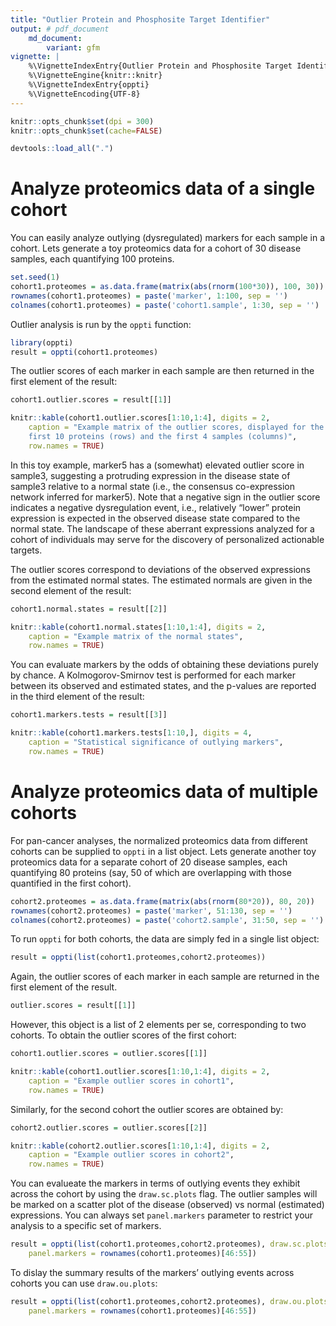 ```yaml
---
title: "Outlier Protein and Phosphosite Target Identifier"
output: # pdf_document
    md_document:
        variant: gfm
vignette: |
    %\VignetteIndexEntry{Outlier Protein and Phosphosite Target Identifier}
    %\VignetteEngine{knitr::knitr}
    %\VignetteIndexEntry{oppti}
    %\VignetteEncoding{UTF-8}
---
```


```r
knitr::opts_chunk$set(dpi = 300)
knitr::opts_chunk$set(cache=FALSE)
```

```r
devtools::load_all(".")
```

# Analyze proteomics data of a single cohort
You can easily analyze outlying (dysregulated) markers for each sample in a 
cohort. Lets generate a toy proteomics data for a cohort of 30 disease samples,
each quantifying 100 proteins.
```r
set.seed(1)
cohort1.proteomes = as.data.frame(matrix(abs(rnorm(100*30)), 100, 30)) 
rownames(cohort1.proteomes) = paste('marker', 1:100, sep = '')
colnames(cohort1.proteomes) = paste('cohort1.sample', 1:30, sep = '')
```
Outlier analysis is run by the `oppti` function:
```r
library(oppti)
result = oppti(cohort1.proteomes)
```

The outlier scores of each marker in each sample are then returned in the 
first element of the result:
```r
cohort1.outlier.scores = result[[1]] 
```
```r
knitr::kable(cohort1.outlier.scores[1:10,1:4], digits = 2, 
    caption = "Example matrix of the outlier scores, displayed for the
    first 10 proteins (rows) and the first 4 samples (columns)",
    row.names = TRUE)
```

In this toy example, marker5 has a (somewhat) elevated outlier score in
sample3, suggesting a protruding expression in the disease state of sample3
relative to a normal state (i.e., the consensus co-expression network inferred
for marker5). Note that a negative sign in the outlier score indicates a
negative dysregulation event, i.e., relatively "lower" protein expression is
expected in the observed disease state compared to the normal state. The
landscape of these aberrant expressions analyzed for a cohort of individuals
may serve for the discovery of personalized actionable targets.

The outlier scores correspond to deviations of the observed expressions from 
the estimated normal states. The estimated normals are given in the second 
element of the result:
```r
cohort1.normal.states = result[[2]] 
```
```r
knitr::kable(cohort1.normal.states[1:10,1:4], digits = 2, 
    caption = "Example matrix of the normal states",
    row.names = TRUE)
```

You can evaluate markers by the odds of obtaining these deviations purely by 
chance. A Kolmogorov-Smirnov test is performed for each marker between its 
observed and estimated states, and the p-values are reported in the third 
element of the result:
```r
cohort1.markers.tests = result[[3]] 
```
```r
knitr::kable(cohort1.markers.tests[1:10,], digits = 4, 
    caption = "Statistical significance of outlying markers",
    row.names = TRUE)
```

# Analyze proteomics data of multiple cohorts
For pan-cancer analyses, the normalized proteomics data from different cohorts
can be supplied to `oppti` in a list object. Lets generate another toy
proteomics data for a separate cohort of 20 disease samples, each quantifying 
80 proteins (say, 50 of which are overlapping with those quantified in the first
cohort).
```r
cohort2.proteomes = as.data.frame(matrix(abs(rnorm(80*20)), 80, 20)) 
rownames(cohort2.proteomes) = paste('marker', 51:130, sep = '')
colnames(cohort2.proteomes) = paste('cohort2.sample', 31:50, sep = '')
```

To run `oppti` for both cohorts, the data are simply fed in a single list
object:
```r
result = oppti(list(cohort1.proteomes,cohort2.proteomes))
```

Again, the outlier scores of each marker in each sample are returned in the
first element of the result. 
```r
outlier.scores = result[[1]]
```

However, this object is a list of 2 elements per se, corresponding to two
cohorts. To obtain the outlier scores of the first cohort:
```r
cohort1.outlier.scores = outlier.scores[[1]]
```
```r
knitr::kable(cohort1.outlier.scores[1:10,1:4], digits = 2, 
    caption = "Example outlier scores in cohort1",
    row.names = TRUE)
```

Similarly, for the second cohort the outlier scores are obtained by:
```r
cohort2.outlier.scores = outlier.scores[[2]]
```
```r
knitr::kable(cohort2.outlier.scores[1:10,1:4], digits = 2, 
    caption = "Example outlier scores in cohort2",
    row.names = TRUE)
```

You can evalueate the markers in terms of outlying events they exhibit across 
the cohort by using the `draw.sc.plots` flag. The outlier samples will be 
marked on a scatter plot of the disease (observed) vs normal (estimated) 
expressions. You can always set `panel.markers` parameter to restrict your 
analysis to a specific set of markers.
```r
result = oppti(list(cohort1.proteomes,cohort2.proteomes), draw.sc.plots = TRUE,
    panel.markers = rownames(cohort1.proteomes)[46:55])
```

To dislay the summary results of the markers' outlying events across cohorts 
you can use `draw.ou.plots`:
```r
result = oppti(list(cohort1.proteomes,cohort2.proteomes), draw.ou.plots = TRUE,
    panel.markers = rownames(cohort1.proteomes)[46:55])
```
